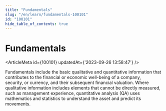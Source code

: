 ```yaml
---
title: "Fundamentals"
slug: "/en/learn/fundamentals-100101"
id: "100101"
hide_table_of_contents: true
---
```



# Fundamentals

<ArticleMeta id={100101} updatedAt={'2023-09-26 13:58:47'} />
<div className='border-solid border-b border-t-0 my-4 border-[var(--ifm-color-gray-300)]' />

Fundamentals include the basic qualitative and quantitative information that contributes to the financial or economic well-being of a company, security, or currency, and their subsequent financial valuation. Where qualitative information includes elements that cannot be directly measured, such as management experience, quantitative analysis (QA) uses mathematics and statistics to understand the asset and predict its movements.
